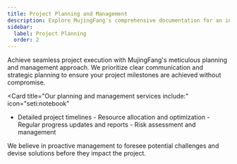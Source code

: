```yaml
---
title: Project Planning and Management
description: Explore MujingFang's comprehensive documentation for an in-depth look at our premium tools and construction services.
sidebar:
  label: Project Planning
  order: 2
---
```



Achieve seamless project execution with MujingFang's meticulous planning and management approach. We prioritize clear communication and strategic planning to ensure your project milestones are achieved without compromise.

<Card
  title="Our planning and management services include:"
  icon="seti:notebook"
>
  - Detailed project timelines - Resource allocation and optimization - Regular
  progress updates and reports - Risk assessment and management
</Card>
We believe in proactive management to foresee potential challenges and devise solutions
before they impact the project.
